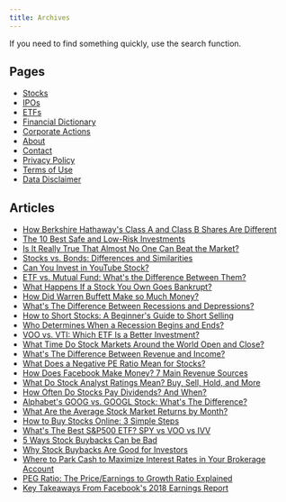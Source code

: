 ---
title: Archives
---

If you need to find something quickly, use the search function.

## Pages

-  [Stocks](/stocks/)
-  [IPOs](/ipos/)
-  [ETFs](/etf/)
-  [Financial Dictionary](/financial-dictionary/)
-  [Corporate Actions](/actions/)
-  [About](/about/)
-  [Contact](/contact/)
-  [Privacy Policy](/privacy-policy/)
-  [Terms of Use](/terms-of-use/)
-  [Data Disclaimer](/data-disclaimer/)

## Articles

-  [How Berkshire Hathaway's Class A and Class B Shares Are Different](/berkshire-class-a-and-class-b-stock/)
-  [The 10 Best Safe and Low-Risk Investments](/safe-low-risk-investments/)
-  [Is It Really True That Almost No One Can Beat the Market?](/can-you-beat-the-market/)
-  [Stocks vs. Bonds: Differences and Similarities](/stocks-vs-bonds/)
-  [Can You Invest in YouTube Stock?](/youtube-stock/)
-  [ETF vs. Mutual Fund: What's the Difference Between Them?](/etf-vs-mutual-fund/)
-  [What Happens If a Stock You Own Goes Bankrupt?](/stocks-in-bankruptcy/)
-  [How Did Warren Buffett Make so Much Money?](/warren-buffett-money/)
-  [What's The Difference Between Recessions and Depressions?](/recession-vs-depression/)
-  [How to Short Stocks: A Beginner's Guide to Short Selling](/how-to-short-stocks/)
-  [Who Determines When a Recession Begins and Ends?](/who-determines-recessions/)
-  [VOO vs. VTI: Which ETF Is a Better Investment?](/voo-vs-vti/)
-  [What Time Do Stock Markets Around the World Open and Close?](/stock-market-hours/)
-  [What's The Difference Between Revenue and Income?](/revenue-vs-income/)
-  [What Does a Negative PE Ratio Mean for Stocks?](/negative-pe-ratio/)
-  [How Does Facebook Make Money? 7 Main Revenue Sources](/how-facebook-makes-money/)
-  [What Do Stock Analyst Ratings Mean? Buy, Sell, Hold, and More](/analyst-ratings-explained/)
-  [How Often Do Stocks Pay Dividends? And When?](/how-often-are-dividends-paid/)
-  [Alphabet's GOOG vs. GOOGL Stock: What's The Difference?](/goog-vs-googl-stock/)
-  [What Are the Average Stock Market Returns by Month?](/average-monthly-stock-returns/)
-  [How to Buy Stocks Online: 3 Simple Steps](/how-to-buy-stocks-online/)
-  [What's The Best S&P500 ETF? SPY vs VOO vs IVV](/what-is-the-best-sp500-etf/)
-  [5 Ways Stock Buybacks Can be Bad](/5-ways-stock-buybacks-can-be-bad/)
-  [Why Stock Buybacks Are Good for Investors](/why-stock-buybacks-are-good/)
-  [Where to Park Cash to Maximize Interest Rates in Your Brokerage Account](/where-to-park-cash/)
-  [PEG Ratio: The Price/Earnings to Growth Ratio Explained](/peg-ratio/)
-  [Key Takeaways From Facebook's 2018 Earnings Report](/facebook-earnings-2018-takeaways/)
